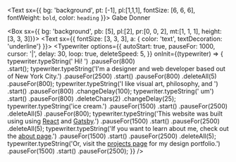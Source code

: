 


<!--https://npm.io/package/typewriter-effect -->

<Text sx={{ bg: 'background', pt: [-1], pl:[1,1,1], fontSize: [6, 6, 6], fontWeight: `bold`, color: `heading` }}>
  Gabe Donner&nbsp;
</Text>

<Box sx={{ bg: 'background', pb: [5], pl:[2], pr:[0, 0, 2], mt:[1, 1, 1], height: [3, 3, 3]}}>
  <Text sx={{ fontSize: [3, 3, 3], a: { color: 'text', textDecoration: 'underline'} }}>
    <Typewriter
      options={{
          autoStart: true,
          pauseFor: 1000,
          cursor: '|',
          delay: 30,
          loop: true,
          deleteSpeed: 5,
        }}
      onInit={(typewriter) => {
        typewriter.typeString(' Hi! ')
          .pauseFor(800)  
          .start();
        typewriter.typeString('I\'m a designer and web developer based out of New York City.')
          .pauseFor(2500)
          .start()
          .pauseFor(800)
          .deleteAll(5)
          .pauseFor(800);
        typewriter.typeString('I like visual art, philosophy, and ')
          .start()
          .pauseFor(800)
          .changeDelay(100);
        typewriter.typeString(' um')	
          .start()
          .pauseFor(800)
          .deleteChars(2)
          .changeDelay(25);
        typewriter.typeString('ice cream.')
          .pauseFor(1500)
          .start()
          .pauseFor(2500)
          .deleteAll(5)
          .pauseFor(800);
        typewriter.typeString('This website was built using using <a target="_blank" rel="noopener noreferrer" href="https://www.reactjs.org">React</a> and <a target="_blank" rel="noopener noreferrer" href="https://www.gatsbyjs.com">Gatsby</a>.')
          .pauseFor(1500)
          .start()
          .pauseFor(2500)
          .deleteAll(5);
        typewriter.typeString('If you want to learn about me, check out the <a href="/about">about page</a>.')
          .pauseFor(1500)
          .start()
          .pauseFor(2500)
          .deleteAll(5);
        typewriter.typeString('Or, visit the <a href="/projects">projects page</a> for my design portfolio.')
          .pauseFor(1500)
          .start()
          .pauseFor(2500);
      }}
    />
  </Text>
</Box>

<!--Separate box for experimentation with Framer animation sequence-->
<!--<Box sx={{ pl:[1,1,0], pr:[2, 2, 0], mt:[1, 2, 2], height: [3, 3, 3]}}>
  <Text sx={{ fontSize: [2, 3, 3], a: {color: 'text', textDecoration: 'underline'} }}>
    <Typewriter
      options={{
          autoStart: true,
          pauseFor: 1000,
          cursor: '|',
          delay: 30,
          loop: false,
          deleteSpeed: 5,
        }}
      onInit={(typewriter) => {
        typewriter.typeString(' Hi! ')
          .pauseFor(800)  
          .start();
        typewriter.typeString('I\'m a designer and web developer based out of New York City.')
          .pauseFor(2500)
          .start()
          .pauseFor(800)
      }}
    />
  </Text>
</Box>-->